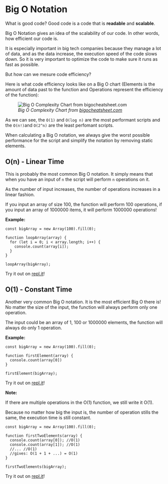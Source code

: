 # Big O Notation

What is good code? Good code is a code that is __readable__ and __scalable__.

Big O Notation gives an idea of the scalability of our code. In other words, how efficient our code is.

It is especially important in big tech companies because they manage a lot of data, and as the data increase, the execution speed of the code slows down. So it is very important to optimize the code to make sure it runs as fast as possible.

But how can we mesure code efficiency?

Here is what code efficiency looks like on a Big O chart (Elements is the amount of data past to the function and Operations represent the efficiency of the function):

![_Big O Complexity Chart from [bigocheatsheet.com](https://www.bigocheatsheet.com/)_](./assets/big-o-complexity-chart.jpeg) 

As we can see, the `O(1)` and `O(log n)` are the most performant scripts and the `O(n!)`and `O(2^n)` are the least perfomant scripts.

When calculating a Big O notation, we always give the worst possible performance for the script and simplify the notation by removing static elements.

## O(n) - Linear Time

This is probably the most common Big O notation. It simply means that when you have an input of `n` the script will perform `n` operations on it.

As the number of input increases, the number of operations increases in a linear fashion.

If you input an array of size 100, the function will perform 100 operations, if you input an array of 1000000 items, it will perform 1000000 operations!

__Example:__

```
const bigArray = new Array(100).fill(0);

function loopArray(array) {
  for (let i = 0; i < array.length; i++) {
    console.count(array[i]);
  }
}

loopArray(bigArray);
```

Try it out on [repl.it](https://repl.it/@RilDev/On-Linear-Time#index.js){target="_blank"}!

## O(1) - Constant Time

Another very common Big O notation. It is the most efficient Big O there is! No matter the size of the input, the function will always perform only one operation.

The input could be an array of 1, 100 or 1000000 elements, the function will always do only 1 operation.

__Example:__

```
const bigArray = new Array(100).fill(0);

function firstElement(array) {
  console.count(array[0])
}

firstElement(bigArray);
```

Try it out on [repl.it](https://repl.it/@RilDev/O1-Constant-Time#index.js){target="_blan"}!

__Note:__

If there are multiple operations in the O(1) function, we still write it O(1).

Because no matter how big the input is, the number of operation stills the same, the execution time is still constant.

```
const bigArray = new Array(100).fill(0);

function firstTwoElements(array) {
  console.count(array[0]); //O(1)
  console.count(array[1]); //O(1)
  //... //O(1)
  //gives: O(1 + 1 + ...) = O(1)
}

firstTwoElements(bigArray);
```

Try it out on [repl.it](https://repl.it/@RilDev/O1-Constant-Time-2#index.js){target="_blan"}!
